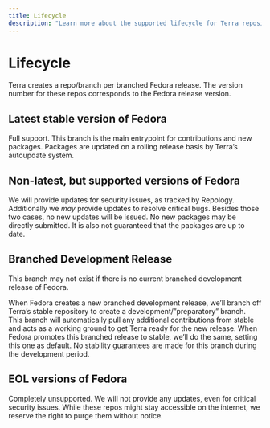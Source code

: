 ```yaml
---
title: Lifecycle
description: "Learn more about the supported lifecycle for Terra repositories, per Fedora release."
---
```



# Lifecycle

<Callout type="info">
  Terra creates a repo/branch per branched Fedora release. The version number
  for these repos corresponds to the Fedora release version.
</Callout>

## Latest stable version of Fedora

Full support. This branch is the main entrypoint for contributions and new packages. Packages are updated on a rolling release basis by Terra’s autoupdate system.

## Non-latest, but supported versions of Fedora

We will provide updates for security issues, as tracked by Repology. Additionally we _may_ provide updates to resolve critical bugs. Besides those two cases, no new updates will be issued. No new packages may be directly submitted. It is also not guaranteed that the packages are up to date.

## Branched Development Release

<Callout type="warning">
  This branch may not exist if there is no current branched development release
  of Fedora.
</Callout>

When Fedora creates a new branched development release, we’ll branch off Terra’s stable repository to create a development/”preparatory” branch. This branch will automatically pull any additional contributions from stable and acts as a working ground to get Terra ready for the new release. When Fedora promotes this branched release to stable, we’ll do the same, setting this one as default. No stability guarantees are made for this branch during the development period.

## EOL versions of Fedora

Completely unsupported. We will not provide any updates, even for critical security issues. While these repos might stay accessible on the internet, we reserve the right to purge them without notice.
